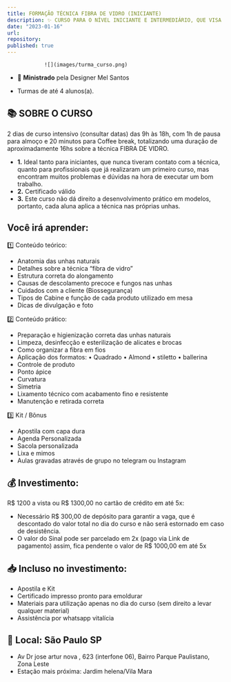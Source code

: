 ```yaml
---
title: FORMAÇÃO TÉCNICA FIBRA DE VIDRO (INICIANTE) 
description: ✨ CURSO PARA O NÍVEL INICIANTE E INTERMEDIÁRIO, QUE VISA SOLUCIONAR PROBLEMAS, ENTREGAR BONS RESULTADOS E TRAZER SEGURANÇA PARA ATUAR NA ÁREA, TUDO ISSO COM BASE EM CONHECIMENTO.
date: "2023-01-16"
url:
repository:
published: true
---
```

                ![](images/turma_curso.png)
- 📝 **Ministrado** pela Designer Mel Santos 

- Turmas de até 4 alunos(a).

## 📚 SOBRE O CURSO

2 dias de curso intensivo (consultar datas) das 9h às 18h, com 1h de pausa para almoço e 20 minutos para Coffee break, totalizando uma duração de aproximadamente 16hs sobre a técnica FIBRA DE VIDRO.


- **1.** Ideal tanto para iniciantes, que nunca tiveram contato com a técnica, quanto para profissionais que já realizaram um primeiro curso, mas encontram muitos problemas e dúvidas na hora de executar um bom trabalho.
- **2.** Certificado válido 
- **3.** Este curso não dá direito a desenvolvimento prático em modelos, portanto, cada aluna aplica a técnica nas próprias unhas.

## Você irá aprender:

1️⃣ Conteúdo teórico:

- Anatomia das unhas naturais
- Detalhes sobre a técnica “fibra de vidro”
- Estrutura correta do alongamento 
- Causas de descolamento precoce e fungos nas unhas
- Cuidados com a cliente (Biossegurança)
- Tipos de Cabine e função de cada produto utilizado em mesa
- Dicas de divulgação e foto


2️⃣ Conteúdo prático:
- Preparação e higienização correta das unhas naturais
- Limpeza, desinfecção e esterilização de alicates e brocas
- Como organizar a fibra em fios 
- Aplicação dos formatos:
•	Quadrado
•	 Almond
•	 stiletto 
•	 ballerina 
- Controle de produto
- Ponto ápice
- Curvatura
- Simetria
- Lixamento técnico com acabamento fino e resistente
- Manutenção e retirada correta

3️⃣   Kit / Bônus
- Apostila com capa dura
- Agenda Personalizada 
- Sacola personalizada
- Lixa e mimos
- Aulas gravadas através de grupo no telegram ou Instagram 


## 💰 Investimento:

R$ 1200 a vista ou R$ 1300,00 no cartão de crédito em até 5x:

- Necessário R$ 300,00 de depósito para garantir a vaga, que é descontado do valor total no dia do curso e não será estornado em caso de desistência.
- O valor do Sinal pode ser parcelado em 2x (pago via Link de pagamento) assim, fica pendente o valor de R$ 1000,00 em até 5x

## 📥 Incluso no investimento:

- Apostila e Kit
- Certificado impresso pronto para emoldurar
- Materiais para utilização apenas no dia do curso (sem direito a levar qualquer material) 
- Assistência por whatsapp vitalícia

## 📍 Local: São Paulo SP
* Av Dr jose artur nova , 623 (interfone 06), Bairro Parque Paulistano, Zona Leste
* Estação mais próxima: Jardim helena/Vila Mara
